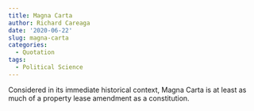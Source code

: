 ```yaml
---
title: Magna Carta
author: Richard Careaga
date: '2020-06-22'
slug: magna-carta
categories:
  - Quotation
tags:
  - Political Science
---
```


Considered in its immediate historical context, Magna Carta is at least as much of a property lease amendment as a constitution.